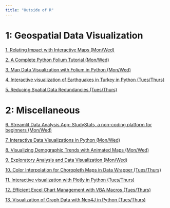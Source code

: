 ```yaml
---
title: "Outside of R"
---
```

#   1: Geospatial Data Visualization
[1. Relating Impact with Interactive Maps (Mon/Wed)](https://youtu.be/UT_-BeZl2o4)

[2. A Complete Python Folium Tutorial (Mon/Wed)](https://www.youtube.com/watch?v=Ob0fhtDnFus)

[3. Map Data Visualization with Folium in Python (Mon/Wed)](https://youtu.be/IDy_6UA9jak)

[4. Interactive visualization of Earthquakes in Turkey in Python (Tues/Thurs)](https://www.youtube.com/watch?v=-1G16o8fKMU&feature=youtu.be)

[5. Reducing Spatial Data Redundancies (Tues/Thurs)](https://youtu.be/ykFh3_D8Ors)


#   2: Miscellaneous
[6. Streamlit Data Analysis App: StudyStats, a non-coding platform for beginners
 (Mon/Wed)](https://youtu.be/gsCIMVdy-Kw)

[7. Interactive Data Visualizations in Python (Mon/Wed)](https://youtu.be/gWsKyyakkrk)

[8. Visualizing Demographic Trends with Animated Maps (Mon/Wed)](https://youtu.be/9hB1M4hqCAA)

[9. Exploratory Analysis and Data Visualization (Mon/Wed)](https://www.youtube.com/watch?v=oU7mhpVZJT8)

[10. Color Interpolation for Choropleth Maps in Data Wrapper (Tues/Thurs)](https://youtu.be/-83_kmNW-D8)

[11. Interactive visualization with Plotly in Python (Tues/Thurs)](https://youtu.be/moCIjBGxPzs)

[12. Efficient Excel Chart Management with VBA Macros (Tues/Thurs)](https://www.youtube.com/watch?v=mc1ON6ATsxU)

[13. Visualization of Graph Data with Neo4J in Python (Tues/Thurs)](https://youtu.be/cgjVXbSMjho)


